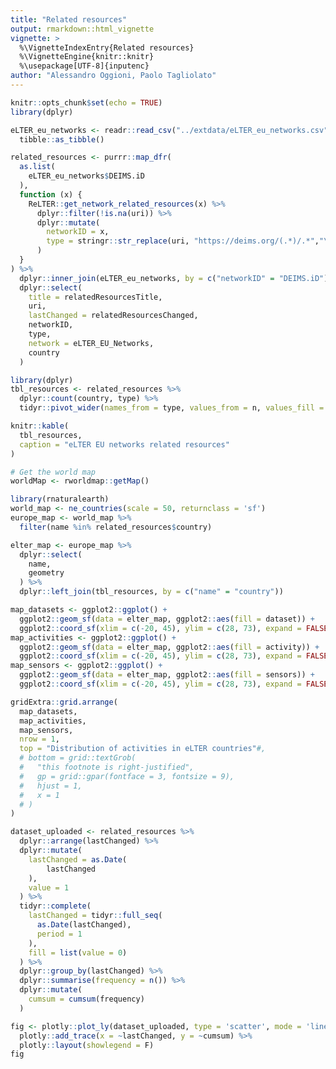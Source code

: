 ```yaml
---
title: "Related resources"
output: rmarkdown::html_vignette
vignette: >
  %\VignetteIndexEntry{Related resources}
  %\VignetteEngine{knitr::knitr}
  %\usepackage[UTF-8]{inputenc}
author: "Alessandro Oggioni, Paolo Tagliolato"
---
```


```r
knitr::opts_chunk$set(echo = TRUE)
library(dplyr)
```

```r
eLTER_eu_networks <- readr::read_csv("../extdata/eLTER_eu_networks.csv", show_col_types = FALSE) %>%
  tibble::as_tibble()

related_resources <- purrr::map_dfr(
  as.list(
    eLTER_eu_networks$DEIMS.iD
  ),
  function (x) {
    ReLTER::get_network_related_resources(x) %>%
      dplyr::filter(!is.na(uri)) %>%
      dplyr::mutate(
        networkID = x,
        type = stringr::str_replace(uri, "https://deims.org/(.*)/.*","\\1")
      )
  }
) %>%
  dplyr::inner_join(eLTER_eu_networks, by = c("networkID" = "DEIMS.iD")) %>%
  dplyr::select(
    title = relatedResourcesTitle,
    uri,
    lastChanged = relatedResourcesChanged,
    networkID,
    type,
    network = eLTER_EU_Networks,
    country
  )
```

```r
library(dplyr)
tbl_resources <- related_resources %>%
  dplyr::count(country, type) %>%
  tidyr::pivot_wider(names_from = type, values_from = n, values_fill = 0)

knitr::kable(
  tbl_resources,
  caption = "eLTER EU networks related resources"
)
```

```r
# Get the world map
worldMap <- rworldmap::getMap()

library(rnaturalearth)
world_map <- ne_countries(scale = 50, returnclass = 'sf')
europe_map <- world_map %>%
  filter(name %in% related_resources$country)

elter_map <- europe_map %>%
  dplyr::select(
    name,
    geometry
  ) %>%
  dplyr::left_join(tbl_resources, by = c("name" = "country"))

map_datasets <- ggplot2::ggplot() +
  ggplot2::geom_sf(data = elter_map, ggplot2::aes(fill = dataset)) +
  ggplot2::coord_sf(xlim = c(-20, 45), ylim = c(28, 73), expand = FALSE)
map_activities <- ggplot2::ggplot() +
  ggplot2::geom_sf(data = elter_map, ggplot2::aes(fill = activity)) +
  ggplot2::coord_sf(xlim = c(-20, 45), ylim = c(28, 73), expand = FALSE)
map_sensors <- ggplot2::ggplot() +
  ggplot2::geom_sf(data = elter_map, ggplot2::aes(fill = sensors)) +
  ggplot2::coord_sf(xlim = c(-20, 45), ylim = c(28, 73), expand = FALSE)

gridExtra::grid.arrange(
  map_datasets,
  map_activities,
  map_sensors,
  nrow = 1,
  top = "Distribution of activities in eLTER countries"#,
  # bottom = grid::textGrob(
  #   "this footnote is right-justified",
  #   gp = grid::gpar(fontface = 3, fontsize = 9),
  #   hjust = 1,
  #   x = 1
  # )
)
```

```r
dataset_uploaded <- related_resources %>%
  dplyr::arrange(lastChanged) %>%
  dplyr::mutate(
    lastChanged = as.Date(
        lastChanged
    ),
    value = 1
  ) %>%
  tidyr::complete(
    lastChanged = tidyr::full_seq(
      as.Date(lastChanged),
      period = 1
    ), 
    fill = list(value = 0)
  ) %>%
  dplyr::group_by(lastChanged) %>%
  dplyr::summarise(frequency = n()) %>%
  dplyr::mutate(
    cumsum = cumsum(frequency)
  )

fig <- plotly::plot_ly(dataset_uploaded, type = 'scatter', mode = 'lines') %>%
  plotly::add_trace(x = ~lastChanged, y = ~cumsum) %>%
  plotly::layout(showlegend = F)
fig
```
